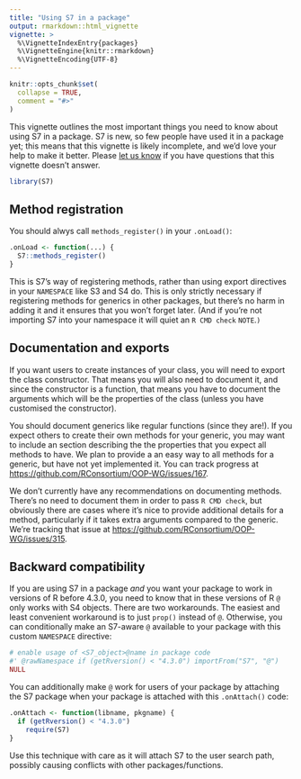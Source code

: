 ```yaml
---
title: "Using S7 in a package"
output: rmarkdown::html_vignette
vignette: >
  %\VignetteIndexEntry{packages}
  %\VignetteEngine{knitr::rmarkdown}
  %\VignetteEncoding{UTF-8}
---
```


```r
knitr::opts_chunk$set(
  collapse = TRUE,
  comment = "#>"
)
```

This vignette outlines the most important things you need to know about using S7 in a package.
S7 is new, so few people have used it in a package yet; this means that this vignette is likely incomplete, and we'd love your help to make it better.
Please [let us know](https://github.com/RConsortium/OOP-WG/issues/new) if you have questions that this vignette doesn't answer.

```r
library(S7)
```

## Method registration

You should alwys call `methods_register()` in your `.onLoad()`:

```r
.onLoad <- function(...) {
  S7::methods_register()
}
```

This is S7's way of registering methods, rather than using export directives in your `NAMESPACE` like S3 and S4 do.
This is only strictly necessary if registering methods for generics in other packages, but there's no harm in adding it and it ensures that you won't forget later.
(And if you're not importing S7 into your namespace it will quiet an `R CMD check` `NOTE`.`)`

## Documentation and exports

If you want users to create instances of your class, you will need to export the class constructor.
That means you will also need to document it, and since the constructor is a function, that means you have to document the arguments which will be the properties of the class (unless you have customised the constructor).

You should document generics like regular functions (since they are!).
If you expect others to create their own methods for your generic, you may want to include an section describing the the properties that you expect all methods to have.
We plan to provide a an easy way to all methods for a generic, but have not yet implemented it.
You can track progress at <https://github.com/RConsortium/OOP-WG/issues/167>.

We don't currently have any recommendations on documenting methods.
There's no need to document them in order to pass `R CMD check`, but obviously there are cases where it's nice to provide additional details for a method, particularly if it takes extra arguments compared to the generic.
We're tracking that issue at <https://github.com/RConsortium/OOP-WG/issues/315>.

## Backward compatibility

If you are using S7 in a package *and* you want your package to work in versions of R before 4.3.0, you need to know that in these versions of R `@` only works with S4 objects.
There are two workarounds.
The easiest and least convenient workaround is to just `prop()` instead of `@`.
Otherwise, you can conditionally make an S7-aware `@` available to your package with this custom `NAMESPACE` directive:

``` r
# enable usage of <S7_object>@name in package code
#' @rawNamespace if (getRversion() < "4.3.0") importFrom("S7", "@")
NULL
```

You can additionally make `@` work for users of your package by attaching the S7 package when your package is attached with this `.onAttach()` code:

```r
.onAttach <- function(libname, pkgname) {
  if (getRversion() < "4.3.0")
    require(S7)
}
```

Use this technique with care as it will attach S7 to the user search path, possibly causing conflicts with other packages/functions.

